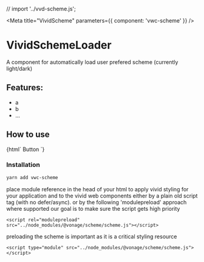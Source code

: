 
// import '../vvd-scheme.js';

<Meta
  title="VividScheme"
  parameters={{
    component: 'vwc-scheme'
  }}
/>

# VividSchemeLoader

A component for automatically load user prefered scheme (currently light/dark)

## Features:

- a
- b
- ...

## How to use

<Preview withToolbar>
  <Story name="Simple">
    {html`
      <vwc-button>Button</vwc-button>
    `}
  </Story>
</Preview>

### Installation

```bash
yarn add vwc-scheme
```

place module reference in the head of your html to apply vivid styling for your application and to the vivid web components
either by a plain old script tag (with no defer/async).
or by the following 'modulepreload' approach where supported
our goal is to make sure the script gets high priority

```
<script rel="modulepreload" src="../node_modules/@vonage/scheme/scheme.js"></script>
```

preloading the scheme is important as it is a critical styling resource

```
<script type="module" src="../node_modules/@vonage/scheme/scheme.js"></script>
```
